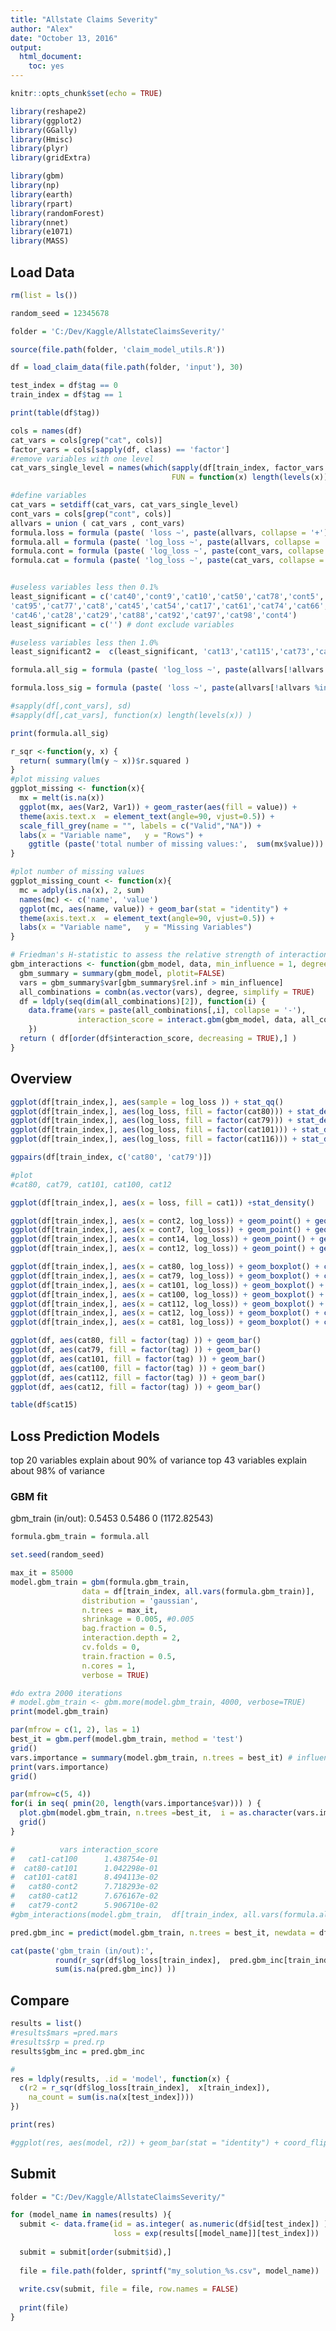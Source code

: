 ---
title: "Allstate Claims Severity"
author: "Alex"
date: "October 13, 2016"
output: 
  html_document: 
    toc: yes
---

```{r setup, include=FALSE}
knitr::opts_chunk$set(echo = TRUE)

library(reshape2)
library(ggplot2)
library(GGally)
library(Hmisc)
library(plyr)
library(gridExtra)

library(gbm)
library(np)
library(earth) 
library(rpart)
library(randomForest)
library(nnet)
library(e1071)
library(MASS)

```

## Load Data

```{r load_data}
rm(list = ls())

random_seed = 12345678

folder = 'C:/Dev/Kaggle/AllstateClaimsSeverity/'

source(file.path(folder, 'claim_model_utils.R'))

df = load_claim_data(file.path(folder, 'input'), 30)

test_index = df$tag == 0
train_index = df$tag == 1

print(table(df$tag))

cols = names(df)
cat_vars = cols[grep("cat", cols)] 
factor_vars = cols[sapply(df, class) == 'factor']
#remove variables with one level
cat_vars_single_level = names(which(sapply(df[train_index, factor_vars ], 
                                    FUN = function(x) length(levels(x))) <= 1))

#define variables 
cat_vars = setdiff(cat_vars, cat_vars_single_level)
cont_vars = cols[grep("cont", cols)]
allvars = union ( cat_vars , cont_vars) 
formula.loss = formula (paste( 'loss ~', paste(allvars, collapse = '+')) )
formula.all = formula (paste( 'log_loss ~', paste(allvars, collapse = '+')) )
formula.cont = formula (paste( 'log_loss ~', paste(cont_vars, collapse = '+')) )
formula.cat = formula (paste( 'log_loss ~', paste(cat_vars, collapse = '+')) )


#useless variables less then 0.1%
least_significant = c('cat40','cont9','cat10','cat50','cat78','cont5','cat9','cat89','cat14','cat33','cat47',
'cat95','cat77','cat8','cat45','cat54','cat17','cat61','cat74','cat66','cat24','cat18','cat43','cat30',
'cat46','cat28','cat29','cat88','cat92','cat97','cat98','cont4')
least_significant = c('') # dont exclude variables

#useless variables less then 1.0%
least_significant2 =  c(least_significant, 'cat13','cat115','cat73','cat104','cat99','cat51','cat75','cont10','cat39','cat107','cat19','cat3','cont1','cat93', 'cont8','cat7','cat65','cat106','cont6','cat67','cat71','cat85','cat16','cat96','cat41','cat102','cat86')

formula.all_sig = formula (paste( 'log_loss ~', paste(allvars[!allvars %in% least_significant], collapse = '+')) )

formula.loss_sig = formula (paste( 'loss ~', paste(allvars[!allvars %in% least_significant], collapse = '+')) )

#sapply(df[,cont_vars], sd)
#sapply(df[,cat_vars], function(x) length(levels(x)) )

print(formula.all_sig)

```

```{r functions}

r_sqr <-function(y, x) {
  return( summary(lm(y ~ x))$r.squared )
}
#plot missing values
ggplot_missing <- function(x){
  mx = melt(is.na(x))
  ggplot(mx, aes(Var2, Var1)) + geom_raster(aes(fill = value)) +
  theme(axis.text.x  = element_text(angle=90, vjust=0.5)) + 
  scale_fill_grey(name = "", labels = c("Valid","NA")) +
  labs(x = "Variable name",   y = "Rows") + 
    ggtitle (paste('total number of missing values:',  sum(mx$value)))
}

#plot number of missing values
ggplot_missing_count <- function(x){
  mc = adply(is.na(x), 2, sum)
  names(mc) <- c('name', 'value')
  ggplot(mc, aes(name, value)) + geom_bar(stat = "identity") +
  theme(axis.text.x  = element_text(angle=90, vjust=0.5)) + 
  labs(x = "Variable name",   y = "Missing Variables")
}

# Friedman's H-statistic to assess the relative strength of interaction effects in non-linear models. H is on the scale of [0-1] 
gbm_interactions <- function(gbm_model, data, min_influence = 1, degree = 2){
  gbm_summary = summary(gbm_model, plotit=FALSE)
  vars = gbm_summary$var[gbm_summary$rel.inf > min_influence]
  all_combinations = combn(as.vector(vars), degree, simplify = TRUE)
  df = ldply(seq(dim(all_combinations)[2]), function(i) {
    data.frame(vars = paste(all_combinations[,i], collapse = '-'), 
               interaction_score = interact.gbm(gbm_model, data, all_combinations[,i])) 
    })
  return ( df[order(df$interaction_score, decreasing = TRUE),] )
}
```

## Overview
```{r overview, fig.width = 8, fig.height = 6, dpi = 100}

ggplot(df[train_index,], aes(sample = log_loss )) + stat_qq()
ggplot(df[train_index,], aes(log_loss, fill = factor(cat80))) + stat_density(adjust = 0.3)
ggplot(df[train_index,], aes(log_loss, fill = factor(cat79))) + stat_density(adjust = 0.3)
ggplot(df[train_index,], aes(log_loss, fill = factor(cat101))) + stat_density(adjust = 0.3)
ggplot(df[train_index,], aes(log_loss, fill = factor(cat116))) + stat_density(adjust = 0.3)

ggpairs(df[train_index, c('cat80', 'cat79')])

#plot
#cat80, cat79, cat101, cat100, cat12

ggplot(df[train_index,], aes(x = loss, fill = cat1)) +stat_density()

ggplot(df[train_index,], aes(x = cont2, log_loss)) + geom_point() + geom_smooth()
ggplot(df[train_index,], aes(x = cont7, log_loss)) + geom_point() + geom_smooth()
ggplot(df[train_index,], aes(x = cont14, log_loss)) + geom_point() + geom_smooth()
ggplot(df[train_index,], aes(x = cont12, log_loss)) + geom_point() + geom_smooth()

ggplot(df[train_index,], aes(x = cat80, log_loss)) + geom_boxplot() + coord_flip()
ggplot(df[train_index,], aes(x = cat79, log_loss)) + geom_boxplot() + coord_flip()
ggplot(df[train_index,], aes(x = cat101, log_loss)) + geom_boxplot() + coord_flip()
ggplot(df[train_index,], aes(x = cat100, log_loss)) + geom_boxplot() + coord_flip()
ggplot(df[train_index,], aes(x = cat112, log_loss)) + geom_boxplot() + coord_flip() #has other level
ggplot(df[train_index,], aes(x = cat12, log_loss)) + geom_boxplot() + coord_flip()
ggplot(df[train_index,], aes(x = cat81, log_loss)) + geom_boxplot() + coord_flip()

ggplot(df, aes(cat80, fill = factor(tag) )) + geom_bar()
ggplot(df, aes(cat79, fill = factor(tag) )) + geom_bar() 
ggplot(df, aes(cat101, fill = factor(tag) )) + geom_bar() 
ggplot(df, aes(cat100, fill = factor(tag) )) + geom_bar()
ggplot(df, aes(cat112, fill = factor(tag) )) + geom_bar() 
ggplot(df, aes(cat12, fill = factor(tag) )) + geom_bar() 

table(df$cat15)

```

## Loss Prediction Models
top 20 variables explain about 90% of variance
top 43 variables explain about 98% of variance


### GBM fit
gbm_train (in/out): 0.5453 0.5486 0 (1172.82543)
```{r gbm_train, fig.width = 8, fig.height = 6, dpi = 100}
formula.gbm_train = formula.all

set.seed(random_seed)

max_it = 85000
model.gbm_train = gbm(formula.gbm_train, 
                data = df[train_index, all.vars(formula.gbm_train)], 
                distribution = 'gaussian',
                n.trees = max_it,
                shrinkage = 0.005, #0.005
                bag.fraction = 0.5,
                interaction.depth = 2,
                cv.folds = 0,
                train.fraction = 0.5,
                n.cores = 1,
                verbose = TRUE)

#do extra 2000 iterations
# model.gbm_train <- gbm.more(model.gbm_train, 4000, verbose=TRUE)
print(model.gbm_train)

par(mfrow = c(1, 2), las = 1)
best_it = gbm.perf(model.gbm_train, method = 'test')
grid()
vars.importance = summary(model.gbm_train, n.trees = best_it) # influence
print(vars.importance)
grid()

par(mfrow=c(5, 4))
for(i in seq( pmin(20, length(vars.importance$var))) ) {
  plot.gbm(model.gbm_train, n.trees =best_it,  i = as.character(vars.importance$var[i]) )
  grid()
}

#          vars interaction_score
#   cat1-cat100      1.438754e-01
#  cat80-cat101      1.042298e-01
#  cat101-cat81      8.494113e-02
#   cat80-cont2      7.718293e-02
#   cat80-cat12      7.676167e-02
#   cat79-cont2      5.906710e-02
#gbm_interactions(model.gbm_train,  df[train_index, all.vars(formula.all)], 2, 2)

pred.gbm_inc = predict(model.gbm_train, n.trees = best_it, newdata = df)

cat(paste('gbm_train (in/out):', 
          round(r_sqr(df$log_loss[train_index],  pred.gbm_inc[train_index]), 4),
          sum(is.na(pred.gbm_inc)) ))

```

## Compare
```{r compare, fig.width = 8, fig.height = 6, dpi = 100}

results = list()
#results$mars =pred.mars
#results$rp = pred.rp
results$gbm_inc = pred.gbm_inc

#
res = ldply(results, .id = 'model', function(x) {
  c(r2 = r_sqr(df$log_loss[train_index],  x[train_index]),
    na_count = sum(is.na(x[test_index])))
})

print(res)

#ggplot(res, aes(model, r2)) + geom_bar(stat = "identity") + coord_flip() + coord_cartesian(ylim = c(0.9*min(res$r2), min(1.0, 1.1*max(res$r2) ) ))

```

## Submit
```{r submit, fig.width = 8, fig.height = 6, dpi = 100}

folder = "C:/Dev/Kaggle/AllstateClaimsSeverity/"

for (model_name in names(results) ){
  submit <- data.frame(id = as.integer( as.numeric(df$id[test_index]) ), 
                       loss = exp(results[[model_name]][test_index]))
  
  submit = submit[order(submit$id),]
  
  file = file.path(folder, sprintf("my_solution_%s.csv", model_name))
  
  write.csv(submit, file = file, row.names = FALSE)
  
  print(file)
}


```
